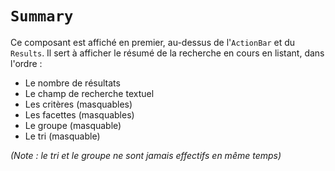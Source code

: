 
<Meta title="Listes/Composants de recherche/Summary" />

# `Summary`

Ce composant est affiché en premier, au-dessus de l'`ActionBar` et du `Results`. Il sert à afficher le résumé de la recherche en cours en listant, dans l'ordre :

-   Le nombre de résultats
-   Le champ de recherche textuel
-   Les critères (masquables)
-   Les facettes (masquables)
-   Le groupe (masquable)
-   Le tri (masquable)

_(Note : le tri et le groupe ne sont jamais effectifs en même temps)_
